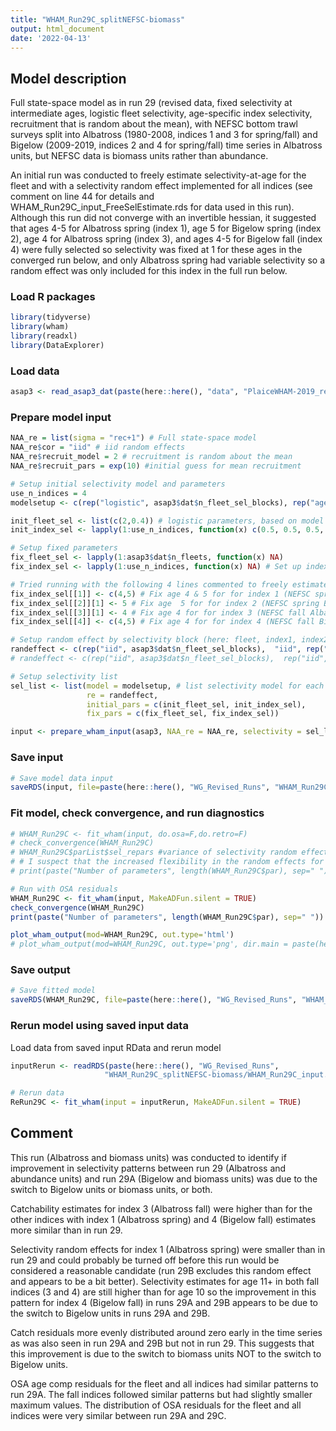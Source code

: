 ```yaml
---
title: "WHAM_Run29C_splitNEFSC-biomass"
output: html_document
date: '2022-04-13'
---
```


## Model description
Full state-space model as in run 29 (revised data, fixed selectivity at intermediate ages, logistic fleet selectivity, age-specific index selectivity, recruitment that is random about the mean), with NEFSC bottom trawl surveys split into Albatross (1980-2008, indices 1 and 3 for spring/fall) and Bigelow (2009-2019, indices 2 and 4 for spring/fall) time series in Albatross units, but NEFSC data is biomass units rather than abundance. 

An initial run was conducted to freely estimate selectivity-at-age for the fleet and with a selectivity random effect implemented for all indices (see comment on line 44 for details and WHAM_Run29C_input_FreeSelEstimate.rds for data used in this run). Although this run did not converge with an invertible hessian, it suggested that ages 4-5 for Albatross spring (index 1), age 5 for Bigelow spring (index 2), age 4 for Albatross spring (index 3), and ages 4-5 for Bigelow fall (index 4) were fully selected so selectivity was fixed at 1 for these ages in the converged run below, and only Albatross spring had variable selectivity so a random effect was only included for this index in the full run below. 

### Load R packages
```r
library(tidyverse)
library(wham)
library(readxl)
library(DataExplorer)
```

### Load data
```r
asap3 <- read_asap3_dat(paste(here::here(), "data", "PlaiceWHAM-2019_revised_NEFSC-LW-WAA_splitNEFSC-biomass.DAT", sep="/"))
```

### Prepare model input
```r
NAA_re = list(sigma = "rec+1") # Full state-space model
NAA_re$cor = "iid" # iid random effects
NAA_re$recruit_model = 2 # recruitment is random about the mean
NAA_re$recruit_pars = exp(10) #initial guess for mean recruitment

# Setup initial selectivity model and parameters
use_n_indices = 4
modelsetup <- c(rep("logistic", asap3$dat$n_fleet_sel_blocks), rep("age-specific", use_n_indices))

init_fleet_sel <- list(c(2,0.4)) # logistic parameters, based on model type
init_index_sel <- lapply(1:use_n_indices, function(x) c(0.5, 0.5, 0.5, 1, 1, 0.5, 0.5, 0.5, 0.5, 0.5, 0.5))

# Setup fixed parameters
fix_fleet_sel <- lapply(1:asap3$dat$n_fleets, function(x) NA) 
fix_index_sel <- lapply(1:use_n_indices, function(x) NA) # Set up index object

# Tried running with the following 4 lines commented to freely estimate all survey selectivities-at-age and no survey selectivity random effect (line 52 uncommented, line 51 commented) 
fix_index_sel[[1]] <- c(4,5) # Fix age 4 & 5 for for index 1 (NEFSC spring Albatross)
fix_index_sel[[2]][1] <- 5 # Fix age  5 for for index 2 (NEFSC spring Bigelow)
fix_index_sel[[3]][1] <- 4 # Fix age 4 for for index 3 (NEFSC fall Albatross)
fix_index_sel[[4]] <- c(4,5) # Fix age 4 for for index 4 (NEFSC fall Bigelow)

# Setup random effect by selectivity block (here: fleet, index1, index2, index3, index4)
randeffect <- c(rep("iid", asap3$dat$n_fleet_sel_blocks),  "iid", rep("none", 3)) # Don't include selectivity random effects for surveys except for Albatross spring 
# randeffect <- c(rep("iid", asap3$dat$n_fleet_sel_blocks),  rep("iid", use_n_indices)) # Include selectivity random effects for surveys, and fleet

# Setup selectivity list
sel_list <- list(model = modelsetup, # list selectivity model for each fleet and index
                 re = randeffect,
                 initial_pars = c(init_fleet_sel, init_index_sel),
                 fix_pars = c(fix_fleet_sel, fix_index_sel))

input <- prepare_wham_input(asap3, NAA_re = NAA_re, selectivity = sel_list, model_name = "WHAM_Run29C") 
```

### Save input
```r
# Save model data input
saveRDS(input, file=paste(here::here(), "WG_Revised_Runs", "WHAM_Run29C_splitNEFSC-biomass", "WHAM_Run29C_input.rds", sep="/"))
```

### Fit model, check convergence, and run diagnostics
```r
# WHAM_Run29C <- fit_wham(input, do.osa=F,do.retro=F) 
# check_convergence(WHAM_Run29C)
# WHAM_Run29C$parList$sel_repars #variance of selectivity random effects -> 0 for (last 3) surveys except first (Albatross Spring?) 
# # I suspect that the increased flexibility in the random effects for numbers at age negates the need for selectivity RE for these surveys. So, perhaps try removing the selectivity re for at least the last 3 surveys.
# print(paste("Number of parameters", length(WHAM_Run29C$par), sep=" "))

# Run with OSA residuals
WHAM_Run29C <- fit_wham(input, MakeADFun.silent = TRUE) 
check_convergence(WHAM_Run29C)
print(paste("Number of parameters", length(WHAM_Run29C$par), sep=" "))

plot_wham_output(mod=WHAM_Run29C, out.type='html')
# plot_wham_output(mod=WHAM_Run29C, out.type='png', dir.main = paste(here::here(), "WHAM_Run29C", sep="/"))
```

### Save output
```r
# Save fitted model
saveRDS(WHAM_Run29C, file=paste(here::here(), "WG_Revised_Runs", "WHAM_Run29C_splitNEFSC-biomass", "WHAM_Run29C_model.rds", sep="/"))
```

### Rerun model using saved input data
Load data from saved input RData and rerun model
```r
inputRerun <- readRDS(paste(here::here(), "WG_Revised_Runs",
                     "WHAM_Run29C_splitNEFSC-biomass/WHAM_Run29C_input.rds", sep="/"))

# Rerun data
ReRun29C <- fit_wham(input = inputRerun, MakeADFun.silent = TRUE)
```

## Comment
This run (Albatross and biomass units) was conducted to identify if improvement in selectivity patterns between run 29 (Albatross and abundance units) and run 29A (Bigelow and biomass units) was due to the switch to Bigelow units or biomass units, or both.

Catchability estimates for index 3 (Albatross fall) were higher than for the other indices with index 1 (Albatross spring) and 4 (Bigelow fall) estimates more similar than in run 29.

Selectivity random effects for index 1 (Albatross spring) were smaller than in run 29 and could probably be turned off before this run would be considered a reasonable candidate (run 29B excludes this random effect and appears to be a bit better). Selectivity estimates for age 11+ in both fall indices (3 and 4) are still higher than for age 10 so the improvement in this pattern for index 4 (Bigelow fall) in runs 29A and 29B appears to be due to the switch to Bigelow units in runs 29A and 29B. 

Catch residuals more evenly distributed around zero early in the time series as was also seen in run 29A and 29B but not in run 29. This suggests that this improvement is due to the switch to biomass units NOT to the switch to Bigelow units. 

OSA age comp residuals for the fleet and all indices had similar patterns to run 29A. The fall indices followed similar patterns but had slightly smaller maximum values. The distribution of OSA residuals for the fleet and all indices were very similar between run 29A and 29C. 
